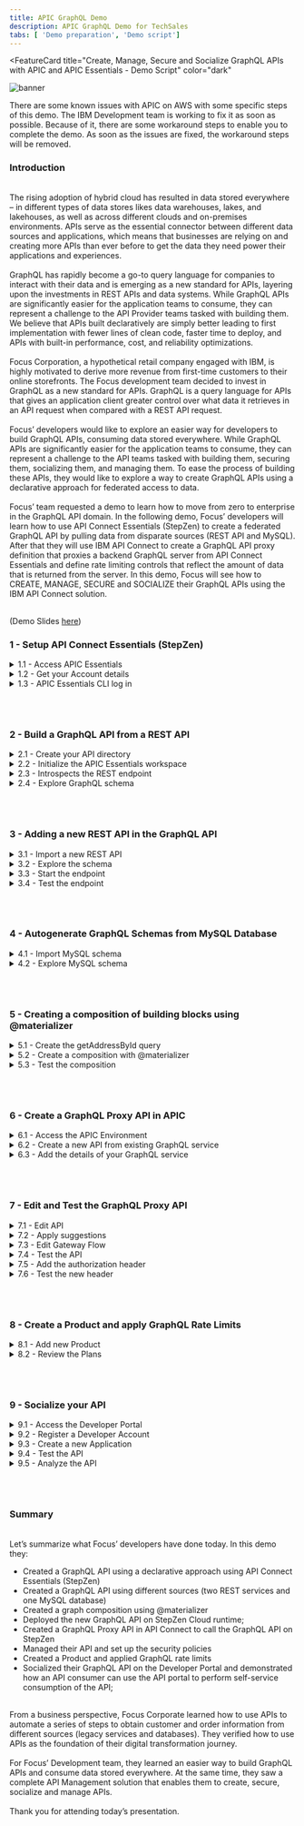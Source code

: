 ```yaml
---
title: APIC GraphQL Demo
description: APIC GraphQL Demo for TechSales
tabs: [ 'Demo preparation', 'Demo script']
---
```



<FeatureCard
  title="Create, Manage, Secure and Socialize GraphQL APIs with APIC and APIC Essentials - Demo Script"
  color="dark"
  >

![banner](./images/banner.png)

</FeatureCard>


<span id="place1"></span>

<InlineNotification kind="warning">There are some known issues with APIC on AWS with some specific steps of this demo. The IBM Development team is working to fix it as soon as possible. Because of it, there are some workaround steps to enable you to complete the demo. As soon as the issues are fixed, the workaround steps will be removed.</InlineNotification>

### **Introduction**
<br/>
The rising adoption of hybrid cloud has resulted in data stored everywhere – in different types of data stores likes data warehouses, lakes, and lakehouses, as well as across different clouds and on-premises environments. APIs serve as the essential connector between different data sources and applications, which means that businesses are relying on and creating more APIs than ever before to get the data they need power their applications and experiences.
<br/><br/>
GraphQL has rapidly become a go-to query language for companies to interact with their data and is emerging as a new standard for APIs, layering upon the investments in REST APIs and data systems. While GraphQL APIs are significantly easier for the application teams to consume, they can represent a challenge to the API Provider teams tasked with building them. We believe that APIs built declaratively are simply better leading to first implementation with fewer lines of clean code, faster time to deploy, and APIs with built-in performance, cost, and reliability optimizations.
<br/><br/>
Focus Corporation, a hypothetical retail company engaged with IBM, is highly motivated to derive more revenue from first-time customers to their online storefronts. The Focus development team decided to invest in GraphQL as a new standard for APIs. GraphQL is a query language for APIs that gives an application client greater control over what data it retrieves in an API request when compared with a REST API request.
<br/><br/>
Focus’ developers would like to explore an easier way for developers to build GraphQL APIs, consuming data stored everywhere.  While GraphQL APIs are significantly easier for the application teams to consume, they can represent a challenge to the API teams tasked with building them, securing them, socializing them, and managing them. To ease the process of building these APIs, they would like to explore a way to create GraphQL APIs using a declarative approach for federated access to data.
<br/><br/>
Focus’ team requested a demo to learn how to move from zero to enterprise in the GraphQL API domain. In the following demo, Focus’ developers will learn how to use API Connect Essentials (StepZen) to create a federated GraphQL API by pulling data from disparate sources (REST API and MySQL). After that they will use IBM API Connect to create a GraphQL API proxy definition that proxies a backend GraphQL server from API Connect Essentials and define rate limiting controls that reflect the amount of data that is returned from the server. In this demo, Focus will see how to CREATE, MANAGE, SECURE and SOCIALIZE their GraphQL APIs using the IBM API Connect solution.
<br/><br/>

(Demo Slides <a href="https://github.com/ibm-integration/learninghub/blob/main/src/pages/demos/apic-tech-graphql/files/APICGraphQLSlides.pptx" target="_blank" rel="noreferrer">here</a>)
<br/>


### **1 - Setup API Connect Essentials (StepZen)**

<details>
<summary>1.1 - Access APIC Essentials</summary><br/>

**Narration**

API Connect Essentials enables developers to easily build and deploy a single GraphQL API that gets the data they need from multiple backends. The API Connect Essentials CLI is the primary tool for creating, uploading, deploying, and testing their GraphQL APIs. The CLI enables Focus’ developers to manage their API Connect Essentials schemas, configurations, and endpoints. The CLI also comes with a built-in Schema Explorer that enables them to explore and test the API.

Focus' developers already installed the API Connect Essentials CLI. Next, they need to get the details about their account. For this demo, they are using a free StepZen account.


<hr/><br/>

**Action** &nbsp; 1.1.1

In your email inbox (that you used to create the API Connect Essentials free account), search for **IBM SaaS** (1), open the "**Access your IBM API Connect Essentials free instance**" email (2). Then click **Access Lite** (3).

  ![](images/stepzen-new-access-1.png)

<hr/><br/>


**Action** &nbsp; 1.1.2

Click the **Log in** button.

  ![](images/stepzen-new-access-2.png)

<hr/><br/>


**Action** &nbsp; 1.1.3

**Log in** with your *username* and *password*.


  ![](images/stepzen-new-access-3.png)

***
</details>


<details>
<summary>1.2 - Get your Account details</summary><br/>

**Narration**

To get the details about Focus’ account, first they need to navigate to the API Connect Essentials Dashboard. On this page, under the “Authentication details” twisty, they will find their environment name, the domain, and the two keys they need for API authentication.

<hr/><br/>

**Action** &nbsp; 1.2.1

On the API Connect Essentials Dashboard page, scroll down to see the *Authentication details* section. Copy the **Environment** name (1), the **Domain** (2) and **Admin Key** (3). You will use them in the next step.

  ![](images/setup-new-sz-6.png)

***
</details>

<details>
<summary>1.3 - APIC Essentials CLI log in</summary><br/>

**Narration**

To run APIC Essentials in the cloud, the developers can connect the CLI to their account to get a private and secure endpoint or use APIC Essentials with a public account. After installing the CLI, they are able to connect it to their account using the login CLI command.

<hr/><br/>

**Action** &nbsp; 1.3.1

Using the Visual Studio Code terminal window, execute the command below to log in with API Connect Essentials CLI, replace [your_environment] with the environment value (1), and [your_domain] with the domain value (2) from the Account details page.

```
stepzen login [your_domain] -a [your_environment]
```
&nbsp;
&nbsp;
  ![](images/setup-new-sz-7.png)

**Action** &nbsp; 1.3.2

Now, you need to enter your Admin Key. Copy and paste the **Admin Key** value (3) from the *Authentication details* section.

  ![](images/setup-new-sz-8.png)

***
</details>

<br/><br/>

### **2 - Build a GraphQL API from a REST API**

<details>
<summary>2.1 - Create your API directory</summary><br/>

**Narration**

Using API Connect Essentials, Focus’ developers can create a GraphQL API for backends with REST interfaces in minutes.

There are two ways to create a GraphQL API with StepZen when they have a REST backend:

<ul>
<li>Use the command-line interface (CLI) command <i>stepzen import curl</i> to specify an existing REST endpoint - StepZen introspects the endpoint and auto-generates a GraphQL schema for you.</li>
<li>Write the schema code in a <i>.graphql</i> GraphQL Schema Definition Language (SDL) file. Use the powerful GraphQL directive <i>@rest</i> to connect the REST endpoint, and with just a few lines of code, they have a working schema.</li>
</ul><br/>

In this module, Focus’ developers will learn how to use the <i>stepzen import curl</i> command on an existing REST API. This command sends a curl request to API Connect Essentials and parses the GraphQL types from the JSON response. Before the developers build their GraphQL API, they need to create a new directory.

<hr/><br/>

**Action** &nbsp; 2.1.1

On the Visual Studio Code Terminal, execute the command below to create a new directory.

```
mkdir product-demo
```
&nbsp;
&nbsp;
  ![](images/build-rest1-1.png)

<hr/><br/>

**Action** &nbsp; 2.1.2

Change to the new directory.

```
cd product-demo
```
&nbsp;
&nbsp;
![](images/build-rest1-2.png)

***
</details>

<details>
<summary>2.2 - Initialize the APIC Essentials workspace</summary><br/>

**Narration**

With the directory created, Focus’ developers need to initialize the API Connect Essentials workspace in their working directory. They use the CLI <i>init</i> command to do it.

<hr/><br/>

**Action** &nbsp; 2.2.1

On the Visual Studio Code Terminal, execute the command below.

```
stepzen init --endpoint=api/product-demo
```
&nbsp;
&nbsp;
  ![](images/build-rest1-3.png)

***
</details>


<details>
<summary>2.3 - Introspects the REST endpoint</summary><br/>

**Narration**

An amazing feature of API Connect Essentials is the capability to introspect the REST endpoint and auto-generate a GraphQL schema for Focus’ team. Using this option, the Focus’ developers are using a REST API provided by their legacy CRM system with their CUSTOMERS information and creating a new GraphQL API.

<hr/><br/>

**Action** &nbsp; 2.3.1

On the Visual Studio Code Terminal, execute the command below.

```
stepzen import curl "https://introspection.apis.stepzen.com/customers" --query-name "customers"
```
&nbsp;
&nbsp;
  ![](images/build-rest1-4.png)

***
</details>

<details>
<summary>2.4 - Explore GraphQL schema</summary><br/>

**Narration**

Their first GraphQL API was created. Now, it is time to explore the graphQL schema! First, they need to open their project folder and open the index.graphql file in the curl folder. Here, the developers have all the schema of their customers REST API.  Before, they deploy the GraphQL, they would like to import another REST endpoint.

<hr/><br/>

**Action** &nbsp; 2.4.1

In Visual Studio Code, click on **Explorer** icon (1) and click **Open Folder** (2).

  ![](images/build-rest1-5.png)

<hr/><br/>

**Action** &nbsp; 2.4.2

Select the new created **product-demo** folder (1) and click **Select Folder** (2).

  ![](images/build-rest1-6.png)

<hr/><br/>

**Action** &nbsp; 2.4.3

If necessary, click **Yes, I trust the authors** button.

  ![](images/build-rest1-7.png)

<hr/><br/>

**Action** &nbsp; 2.4.4

To see the GraphQL schema, open the **curl** folder and select the **index.graphql** file (1). You are welcome to explore and check the .graphQL file (2).

  ![](images/build-rest1-8.png)

<hr/><br/>

**Action** &nbsp; 2.4.5

If necessary, click **View > Terminal** to see the terminal window again.

  ![](images/build-rest1-9.png)

***
</details>

<br/><br/>

### **3 - Adding a new REST API in the GraphQL API**
<details>
<summary>3.1 - Import a new REST API</summary><br/>

**Narration**

Focus’ developers will now improve their GraphQL API by adding another REST API from their CRM about ORDERS. To do it, they just need to run the import command again with a different REST URL.

<hr/><br/>

**Action** &nbsp; 3.1.1

On Visual Studio Code Terminal, execute the command below to import another REST API.

```
stepzen import curl "https://introspection.apis.stepzen.com/orders" --query-name "orders" --query-type "Order"
```
&nbsp;
&nbsp;
  ![](images/build-rest2-1.png)


***
</details>


<details>
<summary>3.2 - Explore the schema</summary><br/>

**Narration**

To check the new graphQL schema, the developers just need to open the curl-01 folder and open the new index.graphql file. Here they can see the schema of the orders API.

This third schema in the product-demo folder is aggregating the other two schemas of the two different REST APIs.

<hr/><br/>

**Action** &nbsp; 3.2.1

Open the **curl-01** folder and open the new **index.graphql** file (1). You are welcome to explore the new schema (2).

  ![](images/build-rest2-2.png)

<hr/><br/>


**Action** &nbsp; 3.2.2

Open the third schema, the **index.graphql** file in the **product-demo** folder (1) and check this schema is referencing the other two schemas (2).

  ![](images/build-rest2-3.png)


***
</details>



<details>
<summary>3.3 - Start the endpoint</summary><br/>

**Narration**

API Connect Essentials can be deployed and run as a managed service on API Connect Essentials's cloud, on a virtual private cloud, or in an on premise data center. Whatever Focus’ choice of deployment, StepZen helps them to build clean, declarative, consistent APIs and run them at scale with built-in optimizations.

To Deploy and run their endpoint, from command line, the Focus’ developers will run the <i>stepzen start</i> command.

This command does three things:

<ul>
  <li>Deploys the code in the current directory (or the directory provided via the --dir flag) to the specified endpoint on StepZen.</li>
  <li>Watches the directory for changes and automatically deploys them to the endpoint specified.</li>
  <li>Shares a URL with StepZen's Schema Explorer that enables the developers to test their API by exploring the queries and types available and querying the API running on StepZen.</li>
</ul><br/>

The API Connect Essentials dashboard provides a playground for testing Focus’ GraphQL API. Next, they will explore their GraphQL API.

<hr/><br/>

**Action** &nbsp; 3.3.1

On the Visual Studio Code terminal,  run the command below to initialize your endpoint.

```
stepzen start
```
&nbsp;
&nbsp;
  ![](images/build-rest2-4.png)


<hr/><br/>

**Action** &nbsp; 3.3.2

Show the *stepzen start* command return.
  ![](images/build-rest2-4-2.png)

<hr/><br/>

**Action** &nbsp; 3.3.3

Back to the APIC Essentials page, open the **Endpoint** page.
  ![](images/build-new-rest2-5.png)

<hr/><br/>

**Action** &nbsp; 3.3.4

Click on **Actions** menu (1) and select **Open Explorer** (2).
  ![](images/build-new-rest2-6.png)

***
</details>


<details>
<summary>3.4 - Test the endpoint</summary><br/>

**Narration**

The APIC Essentials Explorer provides a playground for testing the GraphQL API. In the Explorer, Focus’ developers can play with different queries, for example they can try the orders query. Another possibility is to run a customer query, with some custom fields. Remember, with this GraphQL API, they are consuming data from two different REST APIs. If they want, they can do that with APIs from different types of data sources as well.

<hr/><br/>

**Action** &nbsp; 3.4.1

Go ahead and click **Execute Query** button (1) to test the *customers* query.  Check the result data (2).

  ![](images/build-new-rest2-6-2.png)

<hr/><br/>


**Action** &nbsp; 3.4.2

You are welcome to play with the Builder section (1), to create queries with different values.

  ![](images/build-new-rest2-7.png)


***
</details>

<br/><br/>


### **4 - Autogenerate GraphQL Schemas from MySQL Database**
<details>
<summary>4.1 - Import MySQL schema</summary><br/>

**Narration**

At this stage, the Focus team decided to create a GraphQL API with a SQL database backend.

There are two ways to create your GraphQL API with API Connect Essentials when you have a SQL database backend.

<ul>
  <li>Use the command-line interface (CLI) command <i>stepzen import [mysql OR postgresql]</i> to specify their database. API Connect Essentials introspects it and auto-generates a GraphQL schema for you.</li>
  <li>Write the schema code in a <i>.graphql</i> GraphQL Schema Definition Language (SDL) file. Use the GraphQL directive <i>@dbquery</i> to connect the database, and with just a few lines of code, they have a working schema.</li>
</ul><br/>

Focus' team decided to use the <i>stepzen import mysql</i> command. Focus's Database team provided all the details of the MySQL database. The developers use the API Connect Essentials CLI command to import the database schema to a GraphQL API.

<hr/><br/>

**Action** &nbsp; 4.1.1

On the Visual Studio Code terminal, cancel the current execution (CTRL+C). And execute the command below to create a GraphQL API that connects data from a database backend.

```
stepzen import mysql --db-host='db.introspection.stepzen.net' --db-database='introspection' --db-user='testUserIntrospection' --db-password='HurricaneStartingSample1934' --name=mysql
```
&nbsp;
&nbsp;
  ![](images/build-mysql-1.png)

***
</details>


<details>
<summary>4.2 - Explore MySQL schema</summary><br/>

**Narration**

To check the new graphQL schema, they just need to open the mysql folder and open the new index.graphql file. Here they have their database schema from MySQL.

Now, they are invoking two REST APIs and one MySQL database query in their GraphQL API.

<hr/><br/>

**Action** &nbsp; 4.2.1

In VSCode, open the **mysql** folder and open the new **index.graphql** file (1). You are welcome to explore the new schema (2).

  ![](images/build-mysql-2.png)

***
</details>



<br/><br/>

### **5 - Creating a composition of building blocks using @materializer**
<details>
<summary>5.1 - Create the getAddressById query</summary><br/>

**Narration**

In many organizations, APIs are built around organizations or domains. For example, a B2C retail business might have customer APIs, e-commerce APIs, marketing APIs, and so on. These APIs are typically built by semi-independent teams, and usually have some common lightweight structures (like authentication, documentation, etc.), but otherwise are constructed independently. And they might appear in the same portal for the API consumer, but there is nothing that connects them.

Because GraphQL APIs are designed to “stitch” data together, GraphQL represents an opportunity to Focus’ team to connect APIs easil even those built by independent teams.  GraphQL federation is a critical element of a GraphQL architecture. Federation is about assembling the work of independent teams into one, or possibly a few, uber GraphQL APIs. Focus’ developers would like to see how to do it!

First, they need to create a query to getAddressById in their MySQL database.


<hr/><br/>

**Action** &nbsp; 5.1.1

On the **index.graphql** from **mysql** folder (1), scroll down to see the ‘*type Query*’ declaration. Below the sentence "**Queries for type ‘Address’**", include the query code below (2).

```
getAddressById(id: Int!): [Address]
@dbquery(
  type: "mysql"
  query: """
  SELECT * FROM `address` where `id` = ?
  """
  configuration: "mysql_config"
)
```
&nbsp;
&nbsp;
This code is defining a getAddressById query to select the address from the MySQL database.

  ![](images/merge-blocks-1.png)


<hr/><br/>


**Action** &nbsp; 5.1.2

**Save** the file (File > Save or CTRL+S).
<br/>

***
</details>


<details>
<summary>5.2 - Create a composition with @materializer</summary><br/>

**Narration**

At this stage, they have multiple subgraphs. They would like to explore the scenario of link types across subgraphs with <i>@materializer</i>.

Focus’ team just needs to change the address field to use the getAddressById query that they have just created. With that, they can easily link these two subgraphs with <i>@materializer</i>.

<hr/><br/>

**Action** &nbsp; 5.2.1

Open the **index.graphql** file from the **curl** folder (1), this is the schema from the customers REST API.  Scroll down to see the ‘*type RootEntry*’ section.  By now, the address is coming from the REST API endpoint. Let's change it to get this value from MySQL database. Replace the current address type definition (address: Address) for the code below (2).
```
address: [Address]
  @materializer (query: "getAddressById")
```
&nbsp;
&nbsp;
  ![](images/merge-blocks-2.png)

<hr/><br/>

**Action** &nbsp; 5.2.2

**Save** the file (File > Save or CTRL+S).
<br/>

***
</details>



<details>
<summary>5.3 - Test the composition</summary><br/>

**Narration**

Focus’ developers are ready to deploy their new API. Now they can test the new API, by creating a customers query including address attributes.

Finally, here is the response, including data from the REST API and the MySQL database at the same time.

Before the developers move to the API Connections part, to see how to manage, secure and socialize this API, they need to take a copy of their API endpoint and the Authorization header. They will use this information later to invoke this API.

One important point to highlight here is about how API Connect Essentials controls access to GraphQL schemas and endpoints.

As Focus’ team build out their GraphQL APIs, they will want to add access control mechanisms to prevent unauthorized use of these endpoints. API Connect Essentials supports two different solutions for this problem.

<ul>
  <li>API Keys: they can use API keys to control access to the entire endpoint. API keys are the default access control mechanism.</li>
  <li>Field Policies: they can use Field policies to control access to specific entry point fields on the endpoint. Field policies provide fine-grained access control to their GraphQL API, using a model similar to attribute-based access control.</li>
</ul><br/>

API Connect Essentials provides two different types of API keys for use with an account: Admin Keys and API Keys. Admin keys provide administrative-level access to their account and should only be used at development time. API keys provide more limited access to their account and should be used for production.

In this demo, for simplification purpose, Focus’ developers will use the Admin Keys to access their API. In a real environment, they should use API Keys or Field Policies to improve their API’s security.

<hr/><br/>

**Action** &nbsp; 5.3.1

On the Visual Studio Code terminal, execute the command below.
```
stepzen start
```
&nbsp;
&nbsp;
  ![](images/merge-blocks-3.png)

<hr/><br/>


**Action** &nbsp; 5.3.2

Back to the browser, refresh the API Connect Essentials Explorer page.

<hr/><br/>


**Action** &nbsp; 5.3.3

On the APIC Essentials Explorer page, use the Builder section (1), to create a customers query including address attributes (2). Execute the query again (3) and check the result data is coming from Rest and MySQL database (4).

  ![](images/merge-new-blocks-4.png)


<hr/><br/>

**Action** &nbsp; 5.3.4

Take a copy of your API endpoint (1) and the Authorization header (2).

  ![](images/merge-new-blocks-5.png)


***
</details>


<br/><br/>

### **6 - Create a GraphQL Proxy API in APIC**
<details>
<summary>6.1 - Access the APIC Environment</summary><br/>

**Narration**

Great, Focus’ team created their GraphQL API using a declarative approach. However, the developer's team still needs a comprehensive API solution and strategy to manage these new GraphQL APIs from a unified and centrally visible solution.

They are looking for an integrated API management offering, with capabilities and tooling for all phases of the API lifecycle. Key steps of the API lifecycle include create, secure, manage, socialize, and analyze the APIs.

IBM API Connect is a full lifecycle API management solution that uses an intuitive experience to help consistently create, manage, secure, socialize and monetize APIs, which promotes digital transformation on premises and across clouds. This means Focus can power digital apps and spur innovation in real-time. IBM API Connect is also available as-a-Service as a highly scalable, fully managed API management platform on Amazon Web Services (AWS).

The Focus developers would like to explore how IBM API Connect will support them to manage their GraphQL APIs.  For this demo, they are using a trial account of IBM APIC on AWS.

<hr/><br/>

**Action** &nbsp; 6.1.1

In your email inbox (that you used to create the APIC trial account), search for **IBM SaaS** (1), open the "**Your API Connect trial is ready**" email (2).

  ![](images/apic-proxy-1.png)

<hr/><br/>


**Action** &nbsp; 6.1.2

Now, click **Access trial** button.

  ![](images/apic-proxy-2.png)

<hr/><br/>


**Action** &nbsp; 6.1.3

Log in with your APIC user and password.

  ![](images/apic-proxy-3.png)


***
</details>


<details>
<summary>6.2 - Create a new API from existing GraphQL service</summary><br/>

**Narration**

Here, the developers are on their API Connect Enterprise as a Service environment. API Connect Enterprise as a Service is a cloud-based edition of IBM API Connect. Using API Connect Enterprise as a Service enables them to work in the cloud to create, manage, secure, and socialize APIs using the latest features, innovation, and industry standards for full API lifecycle management.

API Connect Enterprise as a Service uses software-as-a-service as a delivery model. With this model, API Connect is hosted on Amazon Web Services and is managed by IBM. Focus Corporation pays for using the software without worrying about owning and maintaining the underlying infrastructure. With API Connect Enterprise as a Service, they pay for usage through their AWS bill.

IBM API Connect enables them to create a GraphQL API proxy definition that proxies a backend GraphQL server. API Connect extends the GraphQL standard by providing, in a GraphQL API definition, the ability to configure a range of settings that are used to calculate the complexity of a GraphQL request and an associated cost that counts towards the rate limit.

<hr/><br/>

**Action** &nbsp; 6.2.1

Click on the **Develop** menu.

  ![](images/apic-home.png)

<hr/><br/>


**Action** &nbsp; 6.2.2

Then click **Add->API**.

  ![](images/apic-proxy-5.png)

<hr/><br/>


**Action** &nbsp; 6.2.3

Select **From Existing GraphQL service (GraphQL proxy)** (1).  Then click **Next** (2).

  ![](images/apic-proxy-6.png)

***
</details>


<details>
<summary>6.3 - Add the details of your GraphQL service</summary><br/>

**Narration**

Now, Focus’ developers need to add details from their GraphQL API created with API Connect Essentials.  Pointing to an existing GraphQL server, API Connect introspects the service and automatically creates a GraphQL proxy service.

As described earlier in this demo, the API Connect Essentials API is using an API Key approach to control access to the entire endpoint. Because of that, Focus developers need to include the API Key in the Authorization Header section of the HTTP Header.

The schema validator reports warning and errors if found. For now, the developers ignore the schema warning. They will fix this warning in later steps.

Great! Focus' developers successfully created a GraphQL proxy API using IBM API Connect.

<hr/><br/>

**Action** &nbsp; 6.3.1

Enter the following values:

  Title: **customers** (1)

  GraphQL server URL: [*Your API URL copied from StepZen Dashboard*] (for example: https://akhirzaman.us-east-a.ibm.stepzen.net/api/product-demo/graphql) (2)

  ![](images/apic-proxy-7.png)

<hr/><br/>

**Action** &nbsp; 6.3.2

In the *HTTP Header* section, click **Add** (1) to enter **Authorization** (2) as *Header* and paste the *API Key value* that you copied from the *API Connect Essentials Dashboard Headers* section as *Value* (3). Then click *Next* (4).

  ![](images/apic-proxy-8.png)

<hr/><br/>


**Action** &nbsp; 6.3.3

In the Paths section, select **all** the available endpoints (1), then click **Next** (2).

  ![](images/apic-proxy-9.png)

<hr/><br/>


**Action** &nbsp; 6.3.4

Keep both **Secure using Client ID** and **CORS** checked (1) and click **Next** (2).

  ![](images/apic-proxy-10.png)

<hr/><br/>


**Action** &nbsp; 6.3.5

Great! API Connect successfully created a GraphQL proxy API.

  ![](images/apic-proxy-11.png)

***
</details>

<br/><br/>


### **7 - Edit and Test the GraphQL Proxy API**
<details>
<summary>7.1 - Edit API</summary><br/>

**Narration**

Next, the developers would like to edit the API to view more details on the proxy flow.

GraphQL APIs are structured the same as REST APIs with some additional options. Just like REST APIs, developers are able to add security schemas, paths and definitions from the left menu bar. They can also view the Gateway, Test and Explorer tabs similar to REST APIs. They will notice a new tab for GraphQL APIs.

<hr/><br/>

**Action** &nbsp; 7.1.1

Click **Edit API** to continue.

  ![](images/apic-edit-1.png)

<hr/><br/>

**Action** &nbsp; 7.1.2

Click the **GraphQL Schema** tab to view the schema.

  ![](images/apic-edit-2.png)

***
</details>

<details>
<summary>7.2 - Apply suggestions</summary><br/>

**Narration**

The GraphQL Schema tab displays Type for every type in your GraphQL schema, and Type Weight information for the cost or expense of each type. The weighting factor is used when calculating the type cost for a request to the GraphQL API. For example, a field that requires extensive CPU or memory use on the server to retrieve its value would be given a higher cost.

In addition to the warning details, the Warning window gives an option to fix the warning by applying the limits. While this Artificial Intelligence is often very accurate, for a real scenario it is important to carefully examine the results and only accept them when they are accurate, since this affects the security of your application.

After applying the recommendations, the warning message is removed.


<hr/><br/>

**Action** &nbsp; 7.2.1

Click the **Warning icon**.

  ![](images/apic-edit-3.png)

<hr/><br/>


**Action** &nbsp; 7.2.2

In our case, click **Apply all** (1), then click **Apply** (2).

  ![](images/apic-edit-4.png)


<hr/><br/>

**Action** &nbsp; 7.2.3

Click **Save** to save the API definition.

![](images/apic-edit-5.png)

***
</details>

<details>
<summary>7.3 - Edit Gateway Flow</summary><br/>

**Narration**

It is time to explore the Gateway view. The flow is automatically created as part of the initial API creation. The developers may apply additional logic by dragging and dropping items from the palette to the canvas. Focus’ developers will do a small change to allow Authorization header propagation.

Here they can add the  Authorization header in the allowlist.


<hr/><br/>

**Action** &nbsp; 7.3.1

Open the **Gateway** view.

  ![](images/apic-edit-6.png)


<hr/><br/>

**Action** &nbsp; 7.3.2

If necessary, close the **Build assembly flow**.

  ![](images/apic-edit-6-5.png)


<hr/><br/>

**Action** &nbsp; 7.3.3

Scroll down the flow (1) and on the **Otherwise** ramification (2), you should see a **graphql-invoke** node, click on it to edit (3).

  ![](images/apic-edit-7.png)


<hr/><br/>

**Action** &nbsp; 7.3.4

On the *graphql-invoke* node definition, scroll down to see the *Header control* section. Click on **Add allowlist** to add a new header in the list.

  ![](images/apic-edit-8.png)


<hr/><br/>


**Action** &nbsp; 7.3.4

Enter **Authorization** as the new header allowed (1) and click **Save** button (2). This means that we will send the Authorization header on to the backend.

  ![](images/apic-edit-9.png)


***
</details>

<details>
<summary>7.4 - Test the API</summary><br/>

**Narration**

At this stage, they are ready to test the Proxy API. To publish the API, first they need to set their API to online.

After successfully publishing the API to the API Gateway, additional tabs appear on the screen. It is time to explore the Test tab.

The Test page also includes a GraphQL Editor. Here Focus’ developers can include their customers query. If necessary, they can use the Prettify option to improve the visualization of the GraphQL query.

Next, they need to include the Authorization header in the Parameters tab.

Every time that they invoke their API, they need to pass their API Key as the Authorization header. For now, they will include it in their test.

On the Trace section, they should see a HTTP Status: 200 and in the Response data, they can see the data returned from their GraphQL API.

<hr/><br/>

**Action** &nbsp; 7.4.1

Open the **Test** tab .

![](images/apic-newpublish-1.png)


<hr/><br/>


**Action** &nbsp; 7.4.2

Click on **Target Configuration** link.

![](images/auto-publish-1-2.png)


<hr/><br/>


**Action** &nbsp; 7.4.3

Toggle the *Auto-publish* button from off to **on**.

![](images/auto-publish-2.png)


<hr/><br/>


<InlineNotification kind="warning">There is a known issue with the GraphQL test tool on APIC on AWS. The IBM Development team is working to fix it as soon as possible. Because of it, in this lab, you will use an external tool to test your API.</InlineNotification>

<br/>

**Action** &nbsp; 7.4.4

Record (copy and paste) the **API Gateway URL of your API** to a notepad for reference later.

![](images/apic-edit-11.png)


<hr/><br/>

**Action** &nbsp; 7.4.5

Open the **Parameters** tab.

![](images/apic-edit-11-2.png)

<hr/><br/>

**Action** &nbsp; 7.4.6

Record the **X-IBM-Client-id** to a notepad for reference later.

![](images/apic-edit-11-3.png)


<hr/><br/>

**Action** &nbsp; 7.4.7

11.	GraphQLZero is a free, online GraphQL API that you can use to get fake data from a real backend while testing or prototyping your app.  You will use the GraphQLZero API Playground to test your API. Open the <a href="https://graphqlzero.almansi.me/api" target="_blank">GraphQLZero API Playground</a>. Paste the **API Gateway URL of your API** (1), and enter the Graphql query below (2).

```
{
  customers {
    email
    id
    name
    address {
      city
      countryRegion
      postalCode
      stateProvince
    }
  }
}
```
&nbsp;
&nbsp;
  ![](images/graphqlzero-01.png)

<hr/><br/>

**Action** &nbsp; 7.4.8

Open the **HTTP Header** section (1), and paste the JSON below. Replace `<my-x-ibm-client-id>` with the value of **X-IBM-Client-Id** (2) that you copied from APIC parameters tab and replace `<my-authorization-header>` with the value that you copied from **API Connect Essentials Dashboard Headers** (3).

  ![](images/graphqlzero-02.png)

<hr/><br/>

**Action** &nbsp; 7.4.9

Now click on the **Play** button (1) to see the graphQL returned data (2).

  ![](images/graphqlzero-03.png)


***
</details>

<details>
<summary>7.5 - Add the authorization header</summary><br/>

**Narration**

That is really good! But the Focus team decided to simplify it. They decided to hardcode the Authorization header parameter in their GraphQL API Proxy flow.

To do it, they will add a set <i>variable</i> node before the graphql-invoke. This node will add the authorization header in their message with the value that they copied from the API Connect Essentials Dashboard.

<hr/><br/>

**Action** &nbsp; 7.5.1

Open the **Gateway** tab again.

  ![](images/apic-edit-17.png)

<hr/><br/>

**Action** &nbsp; 7.5.2

Close the **Build assembly flow** dialog again.

  ![](images/apic-edit-17-1.png)

<hr/><br/>

**Action** &nbsp; 7.5.3

On the **Otherwise** (1) which starts with a *Parse*, click the **Add node** button (plus icon) between the “*ratelimit expected*” node and the “*graphql-invoke*” node (2).

  ![](images/apic-edit-18.png)

<hr/><br/>

**Action** &nbsp; 7.5.4

On the Build Assembly flow dialog, scroll down and select the **Set Variable** node on the Actions section.

  ![](images/apic-edit-18-1.png)

<hr/><br/>

**Action** &nbsp; 7.5.5

Click on the new **set-variable** node to edit it.

  ![](images/apic-edit-19.png)

<hr/><br/>


**Action** &nbsp; 7.5.6

Enter **set-authorization** as Title (1) and click **Add action** (2).

  ![](images/apic-edit-19-1.png)

<hr/><br/>


**Action** &nbsp; 7.5.7

Keep **Set** (1) as the type of the action. On the Set field, enter **message.headers.Authorization** (2) as the name of the variable to be set. Select **String** (3) as type of the value to set. And in the *Value* field, paste the *API Key value that you copied from the StepZen Dashboard Headers* (4).

  ![](images/apic-edit-20.png)

<hr/><br/>

**Action** &nbsp; 7.5.8

Then click **Save**.

  ![](images/apic-edit-21.png)

***
</details>


<details>
<summary>7.6 - Test the new header</summary><br/>

**Narration**

It’s finally time to test the hard work of Focus’ Development team. Now, they will test their API again, this time without passing the Authorization token.

Great! Now their GraphQL Proxy is running and available to be used.

<hr/><br/>


**Action** &nbsp; 7.6.1

You can keep using the <a href="https://graphqlzero.almansi.me/api" target="_blank">external GraphQL playground</a> to test your API, but now in the HTTP Header section, remove the **Authorization header** parameter (1). Then click on the **Play** button (2) to see the graphQL returned data (3).

  ![](images/graphqlzero-04.png)

<hr/><br/>

**Action** &nbsp; 7.6.2

Show the result. You are welcome to change the GraphQL query to test more scenarios.

<hr/><br/>

**Action** &nbsp; 7.6.3

On the breadcrumbs, return to the **Develop** page.
  ![](images/apic-edit-23.png)

***

</details>

<br/><br/>

### **8 - Create a Product and apply GraphQL Rate Limits**
<details>
<summary>8.1 - Add new Product</summary><br/>

**Narration**

Having successfully tested their GraphQL Proxy API, Focus’ team is ready to package their APIs using products for publishing to consumers. Products are packages that contain both the APIs and the accompanying plans. The providers use plans to control access to APIs and to manage API usage. Plans can use differing rate limits to provide different levels of service to API consumers. Focus Corporation can have multiple plans for different consumers. For example, they can add approval steps for consumers when they sign up, or they can allocate the plans as a provider.

Based on that, Focus' team decided to create a product from scratch. After including the basic information about the product, they can define the default plan.

The Default Plan contains traditional rate limiting options, but in the next steps, they will be able to list and define the GraphQL rate limits.

Next, they publish the product to the Sandbox catalog and accept the default for Visibility and Subscribability.

Great! Focus Corporation has a new API product.


<hr/><br/>

**Action** &nbsp; 8.1.1

Click **Add->Product**.

  ![](images/apic-product-1.png)

<hr/><br/>

**Action** &nbsp; 8.1.2

Select **New product** (1) and click **Next** (2).

  ![](images/apic-product-2.png)

<hr/><br/>

**Action** &nbsp; 8.1.3

Name the product as **Customers Product** (1) and click **Next** (2).

  ![](images/apic-product-3.png)

<hr/><br/>

**Action** &nbsp; 8.1.4

Add Customers API to the product by selecting **customers** (1). Then click **Next** (2).

  ![](images/apic-product-4.png)

<hr/><br/>

**Action** &nbsp; 8.1.5

For now, just click **Next**.

  ![](images/apic-product-5.png)

<hr/><br/>

**Action** &nbsp; 8.1.6

Publish the Product to the Sandbox Catalog by selecting **Publish product** (1). Accept the default for *Visibility* and *Subscribability* (2) and click **Next** (3).

  ![](images/apic-product-6.png)

<hr/><br/>

**Action** &nbsp; 8.1.7

Click **Done**.

  ![](images/apic-product-7.png)

***
</details>

<details>
<summary>8.2 - Review the Plans</summary><br/>

**Narration**

At this moment, Focus’ team has successfully created a new plan. They want to review the plan to check the GraphQL rate limits.

In the Plan page, they are able to adjust GraphQL cost parameters, including costs per field or type. They can set a limit or make it unlimited.

<hr/><br/>

**Action** &nbsp; 8.2.1

Back to the *Develop* view, open **Products** tab (1) and click on **Customers Product** (2).

  ![](images/apic-product-8.png)

<hr/><br/>

**Action** &nbsp; 8.2.2

Open the **Plans** section (1), and on the *Default Plan*, open the **context menu** (2) and select **Edit** (3).

  ![](images/apic-product-9.png)

<hr/><br/>

**Action** &nbsp; 8.2.3

Show the GraphQL rate limits section.

  ![](images/apic-product-10.png)

<hr/><br/>

**Action** &nbsp; 8.2.4

On the left menu, click **Manage** icon to manage our Sandbox catalog.

  ![](images/apic-product-11.png)

***
</details>

<br/><br/>

### **9 - Socialize your API**
<details>
<summary>9.1 - Access the Developer Portal</summary><br/>

**Narration**

Now it is time to publish Focus new API. To do it, the developers need to make sure that their API consumers can discover it and use it. The Developer Portal will allow customers to view the APIs, sign up and subscribe to plans in a self-service manner, test the APIs, download the OpenAPI - Swagger documents and more.

To access the Developer Portal, first they need to get their Portal URL and open it.


<hr/><br/>

**Action** &nbsp; 9.1.1

On *Manage* page, open the **Sandbox** catalog.

  ![](images/apic-portal-1.png)


<hr/><br/>

**Action** &nbsp; 9.1.2

Click **Catalog settings** (1) and open the **Portal** tab (2).

  ![](images/apic-portal-2.png)


<hr/><br/>

**Action** &nbsp; 9.1.3

Here you have your **Portal URL**. Copy it, and open it in a new browser tab.

  ![](images/apic-portal-3.png)


***
</details>

<details>
<summary>9.2 - Register a Developer Account</summary><br/>

**Narration**

Focus’ Developer Portal is their public-facing website and therefore it is highly flexible and customizable. In this demo they are using the default design.

Focus' team will share this Developer Portal with their Developer ecosystem, other developers that want to consume Focus’ APIs to create new applications. Focus’ team calls them API Consumers.

These consumers need to create an account to access the developer portal. It is a self-service process.

After validating their account, the consumers are ready to log in!


<hr/><br/>

**Action** &nbsp; 9.2.1

Click **Create account** to create a new developer account.

  ![](images/apic-portal-4.png)

<hr/><br/>

**Action** &nbsp; 9.2.2

Complete the registration form, go ahead and use any personal email.  Take note of the username (not email) and password. You will need them later to log in to the Developer Portal.

  ![](images/apic-portal-5.png)


<hr/><br/>

**Action** &nbsp; 9.2.3

You will receive an email to activate your new developer account.  Click on the link to validate the registration.

  ![](images/apic-portal-6.png)


<hr/><br/>

**Action** &nbsp; 9.2.4

**Sign in** (1) to the Developer Portal using your developer's *username* and *password* (2).

  ![](images/apic-portal-7.png)

***
</details>

<details>
<summary>9.3 - Create a new Application</summary><br/>

**Narration**

Note that all of these next steps are simulating what Focus’ API Consumers, their end-user customer, will do to find, test, and use the Focus API.

Developer Portal displays all the products that are currently published. In Focus’ case, no Apps are created yet. As a consumer/developer, they are going to create a new application in the portal. This will give them an API key, allowing them to call Focus’ APIs.

They have not subscribed to any APIs yet, so they need to do it now. Next, they need to select the Customers Product 1.0. After that, they can see the plans available. In this case, only the Default plan. Now, they just need to select the app that Focus’ team created earlier and confirm their subscription. And done - they are subscribed to the Focus API, and they are ready to use it!

<hr/><br/>

**Action** &nbsp; 9.3.1

Click **Create a new App**.

  ![](images/apic-portal-8.png)

<hr/><br/>

**Action** &nbsp; 9.3.2

Enter **Consumers Application** as the **App Title** (1). Click **Save** (2).

  ![](images/apic-portal-9.png)

<hr/><br/>

**Action** &nbsp; 9.3.3

On the **Credentials** dialog box, copy the *API Key* (1), copy the *API Secret* (2), then click **OK** (3).

  ![](images/apic-portal-10.png)

<hr/><br/>

**Action** &nbsp; 9.3.4

Click on **Why not browse the available APIs?** link.

  ![](images/apic-portal-11.png)

<hr/><br/>

**Action** &nbsp; 9.3.5

Click on **Customers Product 1.0.0**.

  ![](images/apic-portal-12.png)

<hr/><br/>

**Action** &nbsp; 9.3.6

In the **Default Plan** section, click **Select**.

  ![](images/apic-portal-13.png)


<hr/><br/>

**Action** &nbsp; 9.3.7

Select the **Consumers Application**.

  ![](images/apic-portal-14.png)

<hr/><br/>

**Action** &nbsp; 9.3.8

Confirm the subscription by clicking **Next**.

  ![](images/apic-portal-15.png)

<hr/><br/>

**Action** &nbsp; 9.3.9

Click **Done**.

  ![](images/apic-portal-16.png)

***
</details>

<details>
<summary>9.4 - Test the API</summary><br/>

**Narration**

The app developers are now back at the product screen. They are able to explore the Focus’ API here. From the Overview page, they can download the OpenAPI Document and get the API endpoint. Note the portal has everything the consumers need to call the API, it’s even generated clients in various languages for them to copy/paste into their calling application. They can try the API on the Try it area. They can use the customers query here. It is time to test it. Great, they got a response. The Focus GraphQL Proxy API is running and available for their ecosystem. It is amazing how quickly the results are returned in the results window, coming from different sources. If this was a REST API multiple end points would be needed and aggregated to achieve the same result.

<hr/><br/>

**Action** &nbsp; 9.4.1

Click the **customers 1.0.0 API**.

  ![](images/apic-portal-17.png)

<hr/><br/>

**Action** &nbsp; 9.4.2

Open the **Try it** tab.

  ![](images/apic-portal-18.png)


<hr/><br/>

<InlineNotification kind="warning">There is a known issue with the GraphQL test tool on APIC on AWS. The IBM Development team is working to fix it as soon as possible. Because of it, please skip steps 9.4.3 - 9.4.4. Step 9.4.5 is a workaround to test your GraphQL Proxy API using an external tool. As soon as the issue is fixed, the step 9.4.5 will be removed.</InlineNotification>

<br/>

**Action** &nbsp; 9.4.3 (This step is currently not working, see the notification above)

Paste the API Key that you copied in the previous step (1). Paste the GraphQL below in the GraphQL editor (2). And click on **Execute Query** button (3).

```
{
  customers {
    email
    id
    name
    address {
      city
      countryRegion
      postalCode
      stateProvince
    }
  }
}
```
<br/>

  ![](images/apic-portal-19.png)

<hr/><br/>

**Action** &nbsp; 9.4.4 (This step is currently not working, see the notification on step 9.4.3.)

Your GraphQL Proxy API is running. You are welcome to continue to test the API, using the GraphQL Editor. Submit requests with different field names.

  ![](images/apic-portal-20.png)


<hr/><br/>

**Action** &nbsp; 9.4.5 (WORKAROUND)

You can keep using the <a href="https://graphqlzero.almansi.me/api" target="_blank">external GraphQL playground</a> to test your API(1), but now in the HTTP Header section, paste the API Key that you copied in the previous step as your X-IBM-Client-Id header parameter (4). Then click on the **Play** button to see the graphQL returned data (5).

```
{
  customers {
    email
    id
    name
    address {
      city
      countryRegion
      postalCode
      stateProvince
    }
  }
}
```
<br/>

  ![](images/playground-workaround-2.png)

***
</details>

<details>
<summary>9.5 - Analyze the API</summary><br/>

**Narration**

Another great capability of API Connect, the consumers can see the API statistics in the portal. They just need to select their app, and here they can see all the API calls, including any possible errors. If they make more calls, they will see larger statistic results.

In this page, the developers can view information about the APIs to help them to develop new applications.


<hr/><br/>

**Action** &nbsp; 9.5.1

Open the **Apps** page (1) and select the **Consumers Application** (2).

  ![](images/apic-portal-21.png)

<hr/><br/>

**Action** &nbsp; 9.5.2

Show the statistics page.

  ![](images/apic-portal-22.png)


***
</details>

<br/><br/>

### **Summary**

<br/>
Let’s summarize what Focus’ developers have done today. In this demo they: <br/>
<ul>
<li>Created a GraphQL API using a declarative approach using API Connect Essentials (StepZen)</li>
<li>Created a GraphQL API using different sources (two REST services and one MySQL database)</li>
<li>Created a graph composition using @materializer</li>
<li>Deployed the new GraphQL API on StepZen Cloud runtime;</li>
<li>Created a GraphQL Proxy API in API Connect to call the GraphQL API on StepZen</li>
<li>Managed their API and set up the security policies</li>
<li>Created a Product and applied GraphQL rate limits</li>
<li>Socialized their GraphQL API on the Developer Portal and demonstrated how an API consumer can use the API portal to perform self-service consumption of the API;</li>
</ul><br/>
From a business perspective, Focus Corporate learned how to use APIs to automate a series of steps to obtain customer and order information from different sources (legacy services and databases). They verified how to use APIs as the foundation of their digital transformation journey.
<br/><br/>
For Focus’ Development team, they learned an easier way to build GraphQL APIs and consume data stored everywhere.  At the same time, they saw a complete API Management solution that enables them to create, secure, socialize and manage APIs.
<br/><br/>
Thank you for attending today’s presentation.
<br/>
